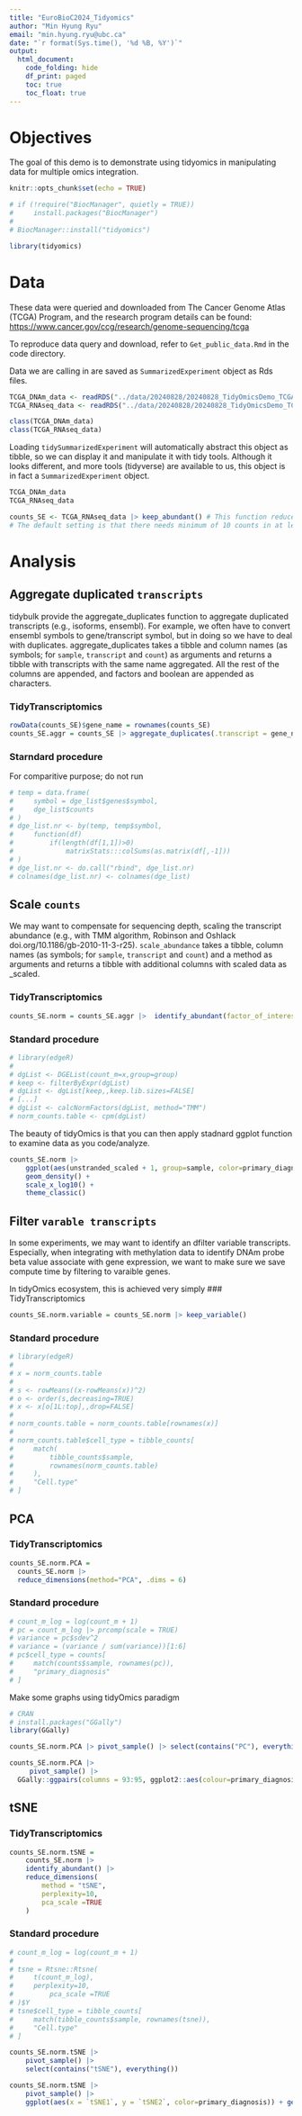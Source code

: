```yaml
---
title: "EuroBioC2024_Tidyomics"
author: "Min Hyung Ryu"
email: "min.hyung.ryu@ubc.ca"
date: "`r format(Sys.time(), '%d %B, %Y')`"
output: 
  html_document:
    code_folding: hide
    df_print: paged
    toc: true
    toc_float: true
---
```


# Objectives

The goal of this demo is to demonstrate using tidyomics in manipulating data for multiple omics integration.

```r
knitr::opts_chunk$set(echo = TRUE)

# if (!require("BiocManager", quietly = TRUE))
#     install.packages("BiocManager")
# 
# BiocManager::install("tidyomics")

library(tidyomics)
```

# Data

These data were queried and downloaded from The Cancer Genome Atlas (TCGA) Program, and the research program details can be found: <https://www.cancer.gov/ccg/research/genome-sequencing/tcga>

To reproduce data query and download, refer to `Get_public_data.Rmd` in the code directory.

Data we are calling in are saved as `SummarizedExperiment` object as Rds files.

```r
TCGA_DNAm_data <- readRDS("../data/20240828/20240828_TidyOmicsDemo_TCGA_DNAm_data.Rds")
TCGA_RNAseq_data <- readRDS("../data/20240828/20240828_TidyOmicsDemo_TCGA_RNAseq_data.Rds")

class(TCGA_DNAm_data)
class(TCGA_RNAseq_data)
```

Loading `tidySummarizedExperiment` will automatically abstract this object as tibble, so we can display it and manipulate it with tidy tools. Although it looks different, and more tools (tidyverse) are available to us, this object is in fact a `SummarizedExperiment` object.

```r
TCGA_DNAm_data
TCGA_RNAseq_data

counts_SE <- TCGA_RNAseq_data |> keep_abundant() # This function reduces eliminates samples with counts that are too low.
# The default setting is that there needs minimum of 10 counts in at least 70% samples. 
```

# Analysis 

## Aggregate duplicated `transcripts`

tidybulk provide the aggregate_duplicates function to aggregate duplicated transcripts (e.g., isoforms, ensembl). For example, we often have to convert ensembl symbols to gene/transcript symbol, but in doing so we have to deal with duplicates. aggregate_duplicates takes a tibble and column names (as symbols; for `sample`, `transcript` and `count`) as arguments and returns a tibble with transcripts with the same name aggregated. All the rest of the columns are appended, and factors and boolean are appended as characters.

### TidyTranscriptomics

```r
rowData(counts_SE)$gene_name = rownames(counts_SE)
counts_SE.aggr = counts_SE |> aggregate_duplicates(.transcript = gene_name)
```

### Starndard procedure
For comparitive purpose; do not run
```r
# temp = data.frame(
#     symbol = dge_list$genes$symbol,
#     dge_list$counts
# )
# dge_list.nr <- by(temp, temp$symbol,
#     function(df)
#         if(length(df[1,1])>0)
#             matrixStats:::colSums(as.matrix(df[,-1]))
# )
# dge_list.nr <- do.call("rbind", dge_list.nr)
# colnames(dge_list.nr) <- colnames(dge_list)
```

## Scale `counts`
We may want to compensate for sequencing depth, scaling the transcript abundance (e.g., with TMM algorithm, Robinson and Oshlack doi.org/10.1186/gb-2010-11-3-r25). `scale_abundance` takes a tibble, column names (as symbols; for `sample`, `transcript` and `count`) and a method as arguments and returns a tibble with additional columns with scaled data as <NAME OF COUNT COLUMN>_scaled.

### TidyTranscriptomics
```r
counts_SE.norm = counts_SE.aggr |>  identify_abundant(factor_of_interest = primary_diagnosis) |>  scale_abundance()
```

### Standard procedure
```r
# library(edgeR)
# 
# dgList <- DGEList(count_m=x,group=group)
# keep <- filterByExpr(dgList)
# dgList <- dgList[keep,,keep.lib.sizes=FALSE]
# [...]
# dgList <- calcNormFactors(dgList, method="TMM")
# norm_counts.table <- cpm(dgList)
```

The beauty of tidyOmics is that you can then apply stadnard ggplot function to examine data as you code/analyze.
```r
counts_SE.norm |>
    ggplot(aes(unstranded_scaled + 1, group=sample, color=primary_diagnosis)) +
    geom_density() +
    scale_x_log10() + 
    theme_classic()
```

## Filter `varable transcripts`

In some experiments, we may want to identify an dfilter variable transcripts. Especially, when integrating with methylation data to identify DNAm probe beta value associate with gene expression, we want to make sure we save compute time by filtering to varaible genes. 

In tidyOmics ecosystem, this is achieved very simply
### TidyTranscriptomics
```r
counts_SE.norm.variable = counts_SE.norm |> keep_variable()
```

### Standard procedure
```r
# library(edgeR)
# 
# x = norm_counts.table
# 
# s <- rowMeans((x-rowMeans(x))^2)
# o <- order(s,decreasing=TRUE)
# x <- x[o[1L:top],,drop=FALSE]
# 
# norm_counts.table = norm_counts.table[rownames(x)]
# 
# norm_counts.table$cell_type = tibble_counts[
#     match(
#         tibble_counts$sample,
#         rownames(norm_counts.table)
#     ),
#     "Cell.type"
# ]
```

## PCA
### TidyTranscriptomics
```r
counts_SE.norm.PCA =
  counts_SE.norm |>
  reduce_dimensions(method="PCA", .dims = 6)
```

### Standard procedure
```r
# count_m_log = log(count_m + 1)
# pc = count_m_log |> prcomp(scale = TRUE)
# variance = pc$sdev^2
# variance = (variance / sum(variance))[1:6]
# pc$cell_type = counts[
#     match(counts$sample, rownames(pc)),
#     "primary_diagnosis"
# ]
```

Make some graphs using tidyOmics paradigm

```r
# CRAN
# install.packages("GGally")
library(GGally)

counts_SE.norm.PCA |> pivot_sample() |> select(contains("PC"), everything())

counts_SE.norm.PCA |>
     pivot_sample() |>
  GGally::ggpairs(columns = 93:95, ggplot2::aes(colour=primary_diagnosis))

```

## tSNE
### TidyTranscriptomics
```r
counts_SE.norm.tSNE =
    counts_SE.norm |>
    identify_abundant() |>
    reduce_dimensions(
        method = "tSNE",
        perplexity=10,
        pca_scale =TRUE
    )
```

### Standard procedure
```r
# count_m_log = log(count_m + 1)
# 
# tsne = Rtsne::Rtsne(
#     t(count_m_log),
#     perplexity=10,
#         pca_scale =TRUE
# )$Y
# tsne$cell_type = tibble_counts[
#     match(tibble_counts$sample, rownames(tsne)),
#     "Cell.type"
# ]
```

```r
counts_SE.norm.tSNE |>
    pivot_sample() |>
    select(contains("tSNE"), everything()) 

counts_SE.norm.tSNE |>
    pivot_sample() |>
    ggplot(aes(x = `tSNE1`, y = `tSNE2`, color=primary_diagnosis)) + geom_point() + theme_classic()


```

